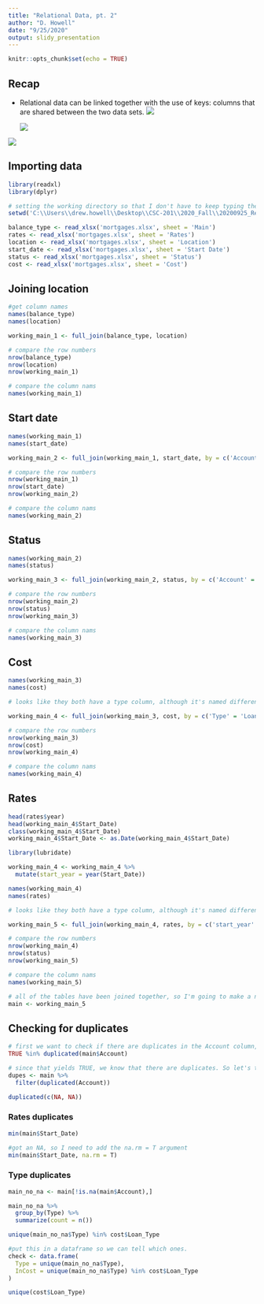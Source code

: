 ```yaml
---
title: "Relational Data, pt. 2"
author: "D. Howell"
date: "9/25/2020"
output: slidy_presentation
---
```


```r
knitr::opts_chunk$set(echo = TRUE)
```

## Recap

* Relational data can be linked together with the use of keys: columns that are shared between the two data sets. 
    ![](C:\\Users\\drew.howell\\Desktop\\CSC-201\\2020_Fall\\20200925_Relational_Data_2\\inner-join.jpg)

    ![](C:\\Users\\drew.howell\\Desktop\\CSC-201\\2020_Fall\\20200925_Relational_Data_2\\outer-joins.jpg)


![](C:\\Users\\drew.howell\\Desktop\\CSC-201\\2020_Fall\\20200925_Relational_Data_2\\venn.jpg)

## Importing data
```r
library(readxl)
library(dplyr)

# setting the working directory so that I don't have to keep typing the same file path for every table. 
setwd('C:\\Users\\drew.howell\\Desktop\\CSC-201\\2020_Fall\\20200925_Relational_Data_2')

balance_type <- read_xlsx('mortgages.xlsx', sheet = 'Main')
rates <- read_xlsx('mortgages.xlsx', sheet = 'Rates')
location <- read_xlsx('mortgages.xlsx', sheet = 'Location')
start_date <- read_xlsx('mortgages.xlsx', sheet = 'Start Date')
status <- read_xlsx('mortgages.xlsx', sheet = 'Status')
cost <- read_xlsx('mortgages.xlsx', sheet = 'Cost')
```

## Joining location

```r
#get column names
names(balance_type)
names(location)

working_main_1 <- full_join(balance_type, location)

# compare the row numbers
nrow(balance_type)
nrow(location)
nrow(working_main_1)

# compare the column nams
names(working_main_1)
```

## Start date

```r
names(working_main_1)
names(start_date)

working_main_2 <- full_join(working_main_1, start_date, by = c('Account' = 'Loan_Number'))

# compare the row numbers
nrow(working_main_1)
nrow(start_date)
nrow(working_main_2)

# compare the column nams
names(working_main_2)
```

## Status 

```r
names(working_main_2)
names(status)

working_main_3 <- full_join(working_main_2, status, by = c('Account' = 'Acct'))

# compare the row numbers
nrow(working_main_2)
nrow(status)
nrow(working_main_3)

# compare the column nams
names(working_main_3)
```

## Cost 

```r
names(working_main_3)
names(cost)

# looks like they both have a type column, although it's named differently. 

working_main_4 <- full_join(working_main_3, cost, by = c('Type' = 'Loan_Type'))

# compare the row numbers
nrow(working_main_3)
nrow(cost)
nrow(working_main_4)

# compare the column nams
names(working_main_4)
```

## Rates

```r
head(rates$year)
head(working_main_4$Start_Date)
class(working_main_4$Start_Date)
working_main_4$Start_Date <- as.Date(working_main_4$Start_Date)

library(lubridate)

working_main_4 <- working_main_4 %>%
  mutate(start_year = year(Start_Date))

names(working_main_4)
names(rates)

# looks like they both have a type column, although it's named differently. 

working_main_5 <- full_join(working_main_4, rates, by = c('start_year' = 'year'))

# compare the row numbers
nrow(working_main_4)
nrow(status)
nrow(working_main_5)

# compare the column nams
names(working_main_5)

# all of the tables have been joined together, so I'm going to make a new data set named "main"
main <- working_main_5
```

## Checking for duplicates

```r
# first we want to check if there are duplicates in the Account column, because we don't want to be counting loans twice in our analysis. 
TRUE %in% duplicated(main$Account)

# since that yields TRUE, we know that there are duplicates. So let's try to filter down to the rows that are marked duplicated.
dupes <- main %>%
  filter(duplicated(Account))
```


```r
duplicated(c(NA, NA))
```

### Rates duplicates

```r
min(main$Start_Date)

#got an NA, so I need to add the na.rm = T argument
min(main$Start_Date, na.rm = T)
```

### Type duplicates

```r
main_no_na <- main[!is.na(main$Account),]

main_no_na %>%
  group_by(Type) %>%
  summarize(count = n())
```

```r
unique(main_no_na$Type) %in% cost$Loan_Type

#put this in a dataframe so we can tell which ones. 
check <- data.frame(
  Type = unique(main_no_na$Type),
  InCost = unique(main_no_na$Type) %in% cost$Loan_Type
)

unique(cost$Loan_Type)
```

